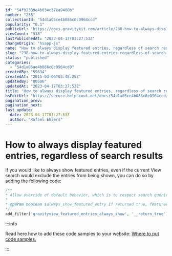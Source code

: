 ```yaml
---
id: "54f92389e4b034c37ea9408b"
number: "238"
collectionId: "54d1a05ce4b086c0c0964ccd"
popularity: "0.1"
publicUrl: "https://docs.gravitykit.com/article/238-how-to-always-display-featured-entries-regardless-of-search-results"
viewCount: "518"
lastPublishedAt: "2023-04-17T03:27:53Z"
changeOrigin: "hsapp-js"
name: "How to always display featured entries, regardless of search results"
slug: "238-how-to-always-display-featured-entries-regardless-of-search-results"
status: "published"
categories: 
  - "54d1a06ae4b086c0c0964cd0"
createdBy: "59634"
createdAt: "2015-03-06T03:48:25Z"
updatedBy: "80506"
updatedAt: "2023-04-17T03:27:53Z"
title: "How to always display featured entries, regardless of search results"
hsEditUrl: "https://secure.helpscout.net/docs/54d1a05ce4b086c0c0964ccd/article/54f92389e4b034c37ea9408b"
pagination_prev: 
pagination_next: 
last_update:
  date: 2023-04-17T03:27:53Z
  author: "Rafael Ehlers"
---
```


# How to always display featured entries, regardless of search results

If you would like to always show featured entries, even if the current View search would exclude the entries from being shown, you can do so by adding the following code:

```php
/**
* Allow override of default behavior, which is to respect search queries.
*
* @param boolean $always_show_featured_entry If returned true, featured entries will be shown even if the search doesn't match the entry
*/
add_filter('gravityview_featured_entries_always_show', '__return_true');
```


:::info

Read here how to add these code samples to your website: [Where to put code samples.](https://docs.gravitykit.com/article/210-where-to-put-code-samples)

:::

 